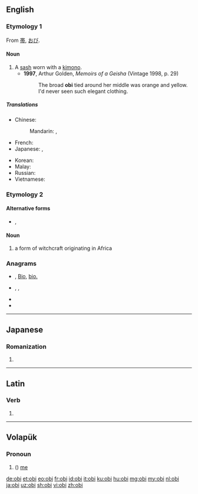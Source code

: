 ==English==
{{wikipedia|Obi (sash)}}

===Etymology 1===
From {{etyl|ja|en}} [[帯]], [[おび]].

====Noun====
{{en-noun|obi}}

# A [[sash]] worn with a [[kimono]].
#* '''1997''', Arthur Golden, ''Memoirs of a Geisha'' (Vintage 1998, p. 29)
#*: The broad '''obi''' tied around her middle was orange and yellow. I'd never seen such elegant clothing.

=====Translations=====
{{trans-top|a kimono sash}}
* Chinese:
*: Mandarin: {{t|cmn|寬腰帶|sc=Hani}}, {{t|cmn|宽腰带|tr=kuān yāodài|sc=Hani}} {{qualifier|no exact term exists}}
* French: {{t+|fr|obi|m}}
* Japanese: {{t+|ja|帯|tr=おび, obi}}, {{t|ja|おび|tr=obi}}
{{trans-mid}}
* Korean: {{t|ko|오비|sc=Hang}}
* Malay: {{t|ms|obi}}
* Russian: {{t+|ru|о́би|m}}
* Vietnamese: {{t|vi|dải lưng thêu}}
{{trans-bottom}}

===Etymology 2===

====Alternative forms====
* {{l|en|obeah}}, {{l|en|obe}}

====Noun====
{{en-noun}}

# a form of witchcraft originating in Africa

===Anagrams===
* {{l|en|bio}} , [[Bio#English|Bio]], [[bio.#English|bio.]]
* {{l|en|boi}}, {{l|en|Boi}}, {{l|en|BOI}}
* {{l|en|Ibo}}
* {{l|en|IOB}}

----

==Japanese==

===Romanization===
{{ja-romaji}}

# {{ja-romanization of|おび}}

----

==Latin==

===Verb===
{{la-verb-form|obī}}

# {{inflection of|obeō||2|s|actv|impr|lang=la}}

----

==Volapük==

===Pronoun===
{{head|vo|pronoun form}}

# ({{inflection of|ob||acc|s|lang=vo}}) [[me]]

[[de:obi]]
[[et:obi]]
[[eo:obi]]
[[fr:obi]]
[[id:obi]]
[[it:obi]]
[[ku:obi]]
[[hu:obi]]
[[mg:obi]]
[[my:obi]]
[[nl:obi]]
[[ja:obi]]
[[uz:obi]]
[[sh:obi]]
[[vi:obi]]
[[zh:obi]]